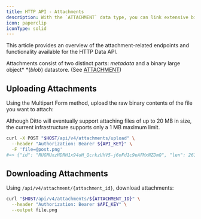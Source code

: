 ```yaml
---
title: HTTP API - Attachments
description: With the `ATTACHMENT` data type, you can link extensive binary data, such as avatar images, videos, and PDFs, to a document.
icon: paperclip
iconType: solid
---
```


This article provides an overview of the attachment-related endpoints and functionality available for the HTTP Data API.

Attachments consist of two distinct parts: *metadata* and a binary large object* *(*blob*) datastore. (See [ATTACHMENT](/v4-7/document-model/data-types/attachment))

## Uploading Attachments

Using the Multipart Form method, upload the raw binary contents of the file you want to attach:


<Info>
  Although Ditto will eventually support attaching files of up to 20 MB in size, the current infrastructure supports only a 1 MB maximum limit.
</Info>

```bash Curl
curl -X POST "$HOST/api/v4/attachments/upload" \
  --header "Authorization: Bearer ${API_KEY}" \
  -F 'file=@post.png'
#=> {"id": "RUGMUxzHDRH1x94uH_QcrkzUhV5-j6oFd1c9eAFMxNZDmQ", "len": 261322}
```

## Downloading Attachments

Using `/api/v4/attachment/{attachment_id}`, download attachments:

```bash Curl
curl "$HOST/api/v4/attachments/${ATTACHMENT_ID}" \
  --header "Authorization: Bearer $API_KEY" \
  --output file.png
```

